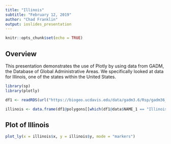 ---
title: "Illinois"
subtitle: "February 12, 2019"
author: "Chad Franklin"
output: ioslides_presentation
---

```{r setup, include=FALSE}
knitr::opts_chunk$set(echo = TRUE)
```

## Overview

This presentation demonstrates the use of Plotly by using data from GADM, the Database of Global Administrative Areas. We specifically looked at data for Illinois, one of the states within the United States.

```{r load, error=FALSE, message=FALSE, warning=FALSE}
library(sp)
library(plotly)

df1 <- readRDS(url("https://biogeo.ucdavis.edu/data/gadm3.6/Rsp/gadm36_USA_1_sp.rds"))

illinois <- data.frame(df1@polygons[[which(df1@data$NAME_1 == "Illinois")]]@Polygons[[1]]@coords)
```

## Plot of Illinois

```{r plot, echo=FALSE, error=FALSE, message=FALSE, warning=FALSE}

plot_ly(x = illinois$x, y = illinois$y, mode = "markers")

```
